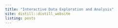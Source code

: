 ```yaml
---
title: "Interactive Data Exploration and Analysis"
site: distill::distill_website
listing: posts
---
```

